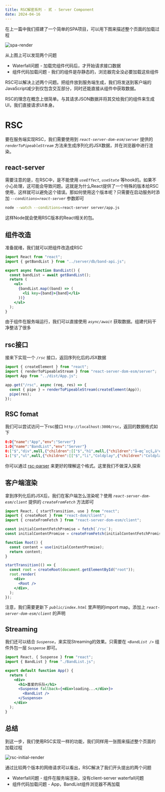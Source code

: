 ```yaml
---
title: RSC解密系列 - 贰 - Server Component
date: 2024-04-16
---
```


在上一篇中我们搭建了一个简单的SPA项目，可以用下图来描述整个页面的加载过程

![spa-render](../public/37/spa-initial-render.png)

从上图上可以发现两个问题

- Waterfall问题 - 加载完组件代码后，才开始请求接口数据
- 组件代码加载问题 - 我们的组件是存静态的，浏览器完全没必要加载这些组件

RSC可以解决上述两个问题。把组件放到服务端生成，我们将发送到客户端的JavaScript减少到仅包含交互部分，同时还能直接从组件中获取数据。

RSC的理念在概念上很简单。与其请求JSON数据并将其交给我们的组件来生成UI，我们直接请求UI本身。

# RSC

要在服务端实现RSC，我们需要使用到 _`react-server-dom-esm/server`_ 提供的 _`renderToPipeableStream`_ 方法来生成序列化的JSX数据，并在浏览器中进行渲染。

## react-server

需要注意的是，在RSC中，是不能使用 _`useEffect`_, _`useState`_ 等hook的。如果不小心处理，这可能会导致问题。这就是为什么React提供了一个特殊的版本给RSC使用，这样就可以避免这个错误。那如何使用这个版本呢？只需要在启动服务时添加 _`--conditions=react-server`_ 参数即可

```sh
node --watch --conditions=react-server server/app.js
```

这样Node就会使用RSC版本的React相关的包。

## 组件改造

准备就绪，我们就可以把组件改造成RSC

```jsx src/BandList.jsx
import React from "react";
import { getBandList } from "../server/db/band-api.js";

export async function BandList() {
  const bandList = await getBandList();
  return (
    <ul>
      {bandList.map((band) => (
        <li key={band}>{band}</li>
      ))}
    </ul>
  );
}
```

由于组件在服务端运行，我们可以直接使用 _`async/await`_ 获取数据。组建代码干净整洁了很多

## rsc接口

接来下实现一个 _`/rsc`_ 接口，返回序列化后的JSX数据

```js server/app.js
import { createElement } from "react";
import { renderToPipeableStream } from "react-server-dom-esm/server";
import App from "../dist/App.js";

app.get("/rsc", async (req, res) => {
  const { pipe } = renderToPipeableStream(createElement(App));
  pipe(res);
});
```

## RSC fomat

我们可以尝试访问一下rsc接口 `http://localhost:3000/rsc`，返回的数据格式如下

```json
0:D{"name":"App","env":"Server"}
1:D{"name":"BandList","env":"Server"}
0:["$","div",null,{"children":[["$","h1",null,{"children":"å–œçˆ±çš„ä¹é˜Ÿ"}],"$L1"]}]
1:["$","ul",null,{"children":[["$","li","Coldplay",{"children":"Coldplay"}],["$","li","Radiohead",{"children":"Radiohead"}],["$","li","Maroon 5",{"children":"Maroon 5"}],["$","li","BTS",{"children":"BTS"}],["$","li","Blackpink",{"children":"Blackpink"}]]}]
```

你可以通过 [rsc-parser](https://rsc-parser.vercel.app/) 来更好的理解这个格式。这里我们不做深入探索

## 客户端渲染

拿到序列化后的JSX后，我们在客户端怎么渲染呢？使用 _`react-server-dom-esm/client`_ 提供的 _`createFromFetch`_ 方法即可

```jsx focus=3:11 src/index.jsx
import React, { startTransition, use } from "react";
import { createRoot } from "react-dom/client";
import { createFromFetch } from "react-server-dom-esm/client";

const initialContentFetchPromise = fetch(`/rsc`);
const initialContentPromise = createFromFetch(initialContentFetchPromise);

function Root() {
  const content = use(initialContentPromise);
  return content;
}

startTransition(() => {
  const root = createRoot(document.getElementById("root"));
  root.render(
    <div>
      <Root />
    </div>,
  );
});
```

注意，我们需要更新下 _`public/index.html`_ 里声明的import map。添加上 _`react-server-dom-esm/client`_ 的声明

## Streaming

我们还可以结合 _`Suspense`_，来实现Streaming的效果。只需要在 _`<BandList />`_ 组件外包一层 _`Suspense`_ 即可。

```jsx focus=7:9 src/App.jsx
import React, { Suspense } from "react";
import { BandList } from "./BandList.js";

export default function App() {
  return (
    <div>
      <h1>喜爱的乐队</h1>
      <Suspense fallback={<div>loading...</div>}>
        <BandList />
      </Suspense>
    </div>
  );
}
```

## 总结

到这一步，我们使用RSC实现一样的功能，我们同样用一张图来描述整个页面的加载过程

![rsc-initial-render](../public/37/super-simple-rsc-initial-render.png)

通过比较两个版本的网络请求可以看出，RSC解决了我们开头提出的两个问题

- Waterfall问题 - 组件在服务端渲染，没有client-server waterfall问题
- 组件代码加载问题 - App，BandList组件浏览器不再加载
